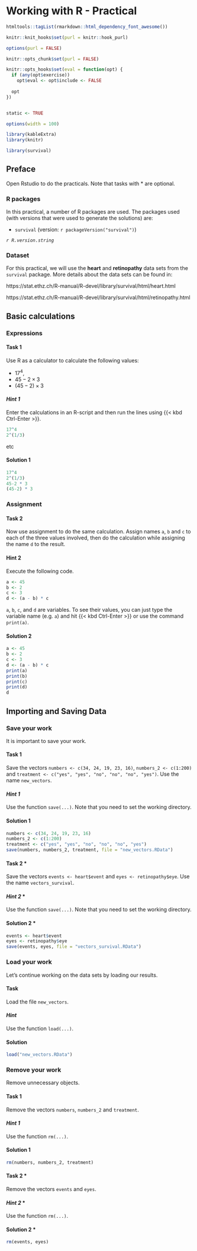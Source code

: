 # Working with R - Practical {.unnumbered}

```r
htmltools::tagList(rmarkdown::html_dependency_font_awesome())
```

```r
knitr::knit_hooks$set(purl = knitr::hook_purl)

options(purl = FALSE)

knitr::opts_chunk$set(purl = FALSE)
```

```r
knitr::opts_hooks$set(eval = function(opt) {
  if (any(opt$exercise))
    opt$eval <- opt$include <- FALSE
  
  opt
})


static <- TRUE

options(width = 100)

```

```r
library(kableExtra)
library(knitr)
```

```r
library(survival)
```

## Preface {data-progressive="FALSE"}

Open Rstudio to do the practicals. Note that tasks with \* are optional.

### R packages

In this practical, a number of R packages are used. The packages used (with versions that were used to generate the solutions) are:

-   `survival` (version: `r packageVersion("survival")`)

*`r R.version.string`*

### Dataset

For this practical, we will use the **heart** and **retinopathy** data sets from the `survival` package. More details about the data sets can be found in:

https://stat.ethz.ch/R-manual/R-devel/library/survival/html/heart.html

https://stat.ethz.ch/R-manual/R-devel/library/survival/html/retinopathy.html

## Basic calculations

### Expressions {.tabset .tabset-fade .tabset-pills}

::: {.panel-tabset .nav-pills}
#### Task 1

Use R as a calculator to calculate the following values:

-   $17 ^4$,
-   $45 - 2 \times 3$
-   $(45 - 2) \times 3$

#### *Hint 1*

Enter the calculations in an R-script and then run the lines using {{< kbd Ctrl-Enter >}}.

```r
17^4
2^(1/3)
```
etc

#### Solution 1

```r
17^4
2^(1/3)
45-2 * 3
(45-2) * 3

```


:::


### Assignment {.tabset .tabset-fade .tabset-pills}
::: panel-tabset

#### Task 2

Now use assignment to do the same calculation. Assign names `a`, `b` and `c` to each of the three values involved, then do the calculation while assigning the name `d` to the result.

#### Hint 2

Execute the following code.

```r
a <- 45
b <- 2
c <- 3
d <- (a - b) * c 
```

`a`, `b`, `c`, and `d` are variables. To see their values, you can just type the variable name (e.g. `a`) and hit {{< kbd Ctrl-Enter >}} or use the command `print(a)`.

#### Solution 2 {.unnumbered}

```r
a <- 45
b <- 2
c <- 3
d <- (a - b) * c 
print(a)
print(b)
print(c)
print(d)
d
```
:::


## Importing and Saving Data

### Save your work {.tabset .tabset-fade .tabset-pills}

It is important to save your work.

::: {.panel-tabset .nav-pills}
#### Task 1

Save the vectors `numbers <- c(34, 24, 19, 23, 16)`, `numbers_2 <- c(1:200)` and `treatment <- c("yes", "yes", "no", "no", "no", "yes")`. Use the name `new_vectors`.

#### *Hint 1*

Use the function `save(...)`. Note that you need to set the working directory.

#### Solution 1

```r
numbers <- c(34, 24, 19, 23, 16)
numbers_2 <- c(1:200)
treatment <- c("yes", "yes", "no", "no", "no", "yes")
save(numbers, numbers_2, treatment, file = "new_vectors.RData")
```
:::

::: {.panel-tabset .nav-pills}
#### Task 2 \*

Save the vectors `events <- heart$event` and `eyes <- retinopathy$eye`. Use the name `vectors_survival`.

#### *Hint 2* \*

Use the function `save(...)`. Note that you need to set the working directory.

#### Solution 2 \*

```r
events <- heart$event
eyes <- retinopathy$eye
save(events, eyes, file = "vectors_survival.RData")
```
:::

### Load your work {.tabset .tabset-fade .tabset-pills}

Let's continue working on the data sets by loading our results.

::: {.panel-tabset .nav-pills}
#### Task

Load the file `new_vectors`.

#### *Hint*

Use the function `load(...)`.

#### Solution

```r
load("new_vectors.RData")
```
:::

### Remove your work {.tabset .tabset-fade .tabset-pills}

Remove unnecessary objects.

::: {.panel-tabset .nav-pills}
#### Task 1

Remove the vectors `numbers`, `numbers_2` and `treatment`.

#### *Hint 1*

Use the function `rm(...)`.

#### Solution 1

```r
rm(numbers, numbers_2, treatment)
```
:::

::: {.panel-tabset .nav-pills}
#### Task 2 \*

Remove the vectors `events` and `eyes`.

#### *Hint 2* \*

Use the function `rm(...)`.

#### Solution 2 \*

```r
rm(events, eyes)
```
:::
